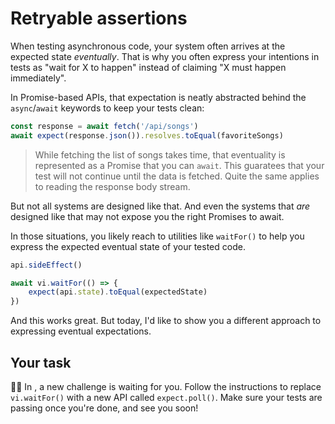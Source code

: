 # Retryable assertions

<EpicVideo url="https://www.epicweb.dev/workshops/advanced-vitest-patterns/assertions/03-04-problem" />

When testing asynchronous code, your system often arrives at the expected state _eventually_. That is why you often express your intentions in tests as "wait for X to happen" instead of claiming "X must happen immediately".

In Promise-based APIs, that expectation is neatly abstracted behind the `async`/`await` keywords to keep your tests clean:

```ts nonumber
const response = await fetch('/api/songs')
await expect(response.json()).resolves.toEqual(favoriteSongs)
```

> While fetching the list of songs takes time, that eventuality is represented as a Promise that you can `await`. This guaratees that your test will not continue until the data is fetched. Quite the same applies to reading the response body stream.

But not all systems are designed like that. And even the systems that _are_ designed like that may not expose you the right Promises to await.

In those situations, you likely reach to utilities like `waitFor()` to help you express the expected eventual state of your tested code.

```ts nonumber nocopy highlight=3-5
api.sideEffect()

await vi.waitFor(() => {
	expect(api.state).toEqual(expectedState)
})
```

And this works great. But today, I'd like to show you a different approach to expressing eventual expectations.

## Your task

👨‍💼 In <InlineFile file="src/client.test.ts" />, a new challenge is waiting for you. Follow the instructions to replace `vi.waitFor()` with a new API called `expect.poll()`. Make sure your tests are passing once you're done, and see you soon!
